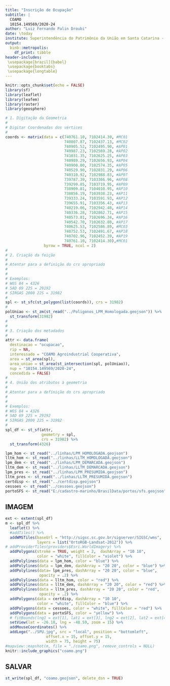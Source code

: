 ```yaml
---
title: "Inscrição de Ocupação"
subtitle: |
  COAMO    
  10154.149569/2020-24  
author: "Luiz Fernando Palin Droubi"
date: \today
institute: Superintendência do Patrimônio da União em Santa Catarina - SPU/SC
output: 
  binb::metropolis:
    df_print: tibble
header-includes:
 \usepackage[brazil]{babel}
 \usepackage{booktabs}
 \usepackage{longtable}
---
```


```r
knitr::opts_chunk$set(echo = FALSE)
library(sf)
library(leaflet)
library(leafem)
library(raster)
library(geosphere)
```


```r
# 1. Digitação da Geometria
#  
# Digitar Coordenadas dos vértices
#
coords <- matrix(data = c(740761.10, 7102414.30, #MC01
                          740807.87, 7102437.13, #MC02
                          740905.52, 7102495.90, #AP01
                          740987.23, 7102569.28, #AP02
                          741031.35, 7102625.25, #AP03
                          740989.29, 7102656.93, #AP04
                          740900.00, 7102574.35, #AP05
                          740529.90, 7102831.29, #AP06
                          740310.92, 7102988.83, #AP07
                          739787.39, 7103366.96, #AP08
                          739299.85, 7103719.95, #AP09
                          738909.81, 7104010.95, #AP10
                          738856.19, 7103938.23, #AP11
                          739333.24, 7103591.93, #AP12
                          739655.91, 7103356.43, #AP13
                          740219.06, 7102942.40, #AP14
                          740336.28, 7102862.71, #AP15
                          740573.81, 7102696.34, #AP16
                          740542.70, 7102632.80, #AP17
                          740625.53, 7102586.89, #MC03
                          740752.53, 7102491.67, #AP18
                          740702.96, 7102452.39, #AP19
                          740761.10, 7102414.30),#MC01 
                 byrow = TRUE, ncol = 2)
#
# 2. Criação da feição  
#
# Atentar para a definição do crs apropriado
# 
#
# Exemplos:
# WGS 84 = 4326
# SAD 69 22S = 29192
# SIRGAS 2000 22S = 31982
#
spl <- st_sfc(st_polygon(list(coords)), crs = 31982)
#
polUniao <- st_zm(st_read("../Poligonos_LPM_Homologada.geojson")) %>% 
  st_transform(31982)
#
#
# 3. Criação dos metadados  
#
attr <- data.frame(
  destinacao = "ocupacao",
  rip = NA,
  interessado = "COAMO Agroindustrial Cooperativa",
  area = st_area(spl),
  area_uniao = st_area(st_intersection(spl, polUniao)),
  nup = "10154.149569/2020-24",
  concedida = FALSE)
#
# 4. União dos atributos à geometria
#
# Atentar para a definição do crs apropriado
# 
#
# Exemplos:
# WGS 84 = 4326
# SAD 69 22S = 29192
# SIRGAS 2000 22S = 31982
#
spl_df <- st_sf(attr,
                geometry = spl, 
                crs = 31982) %>% 
  st_transform(4326)
```

```r
lpm_hom <- st_read("../linhas/LPM_HOMOLOGADA.geojson")
lltm_hom <- st_read("../linhas/LLTM_HOMOLOGADA.geojson")
lpm_dem <- st_read("../linhas/LPM_DEMARCADA.geojson")
lltm_dem <- st_read("../linhas/LLTM_DEMARCADA.geojson")
lpm_pres <- st_read("../linhas/LPM_PRESUMIDA.geojson")
lltm_pres <- st_read("../linhas/LLTM_PRESUMIDA.geojson")
certdisp <- st_read("../certdisp.geojson")
cessoes <- st_read("../cessoes.geojson")
portoSFS <- st_read("E:/cadastro-marinho/BrasilData/portos/sfs.geojson")
```


## IMAGEM

```r
ext <- extent(spl_df)
m <- spl_df %>%
  leaflet() %>%
  #addTiles() %>%
  addWMSTiles(baseUrl = "http://sigsc.sc.gov.br/sigserver/SIGSC/wms", 
              layers = list("OrtoRGB-Landsat-2012")) %>%
# addProviderTiles(providers$Esri.WorldImagery) %>%
  addPolygons(stroke = TRUE, weight = 2,  dashArray = "10 10", 
              color = "white", fillColor = "violet") %>%
  addPolylines(data = lpm_hom, color = "blue") %>% 
  addPolylines(data = lpm_dem, dashArray = "20 20", color = "blue") %>% 
  addPolylines(data= lpm_pres, dashArray = "20 20", color = "blue", 
               opacity = .2) %>% 
  addPolylines(data = lltm_hom, color = "red") %>% 
  addPolylines(data = lltm_dem, dashArray = "20 20", color = "red") %>% 
  addPolylines(data = lltm_pres, dashArray = "20 20", color = "red", 
               opacity = .2) %>% 
  addPolygons(data = certdisp, dashArray = "10 10", 
              color = "white", fillColor = "blue") %>% 
  addPolygons(data = cessoes, color = "white", fillColor = "red") %>% 
  addPolygons(data = portoSFS, color = "yellow") %>% 
  # fitBounds(lng1 = ext[1], lat1 = ext[3], lng2 = ext[2], lat2 = ext[4]) %>% 
  setView(lat = -26.18, lng = -48.59, zoom = 15) %>% 
  addMouseCoordinates() %>%
  addLogo("../SPU.jpg", src = "local", position = "bottomleft", 
                  offset.x = 15, offset.y = 15, 
                  width = 75, height = 75)
#mapview::mapshot(m, file = "./coamo.png", remove_controls = NULL)
knitr::include_graphics("coamo.png")
```

## SALVAR

```r
st_write(spl_df, "coamo.geojson", delete_dsn = TRUE)
```

